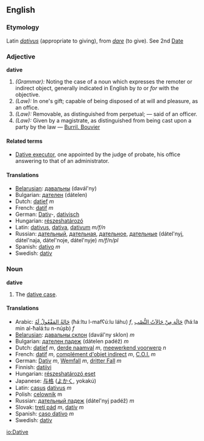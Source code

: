 ==English==
===Etymology===
Latin ''[[dativus]]'' (appropriate to giving), from ''[[dare]]'' (to give). See 2nd [[Date]]

===Adjective===
'''dative'''

#''(Grammar):'' Noting the case of a noun which expresses the remoter or indirect object, generally indicated in English by ''to'' or ''for'' with the objective.
#''(Law):'' In one's gift; capable of being disposed of at will and pleasure, as an office.
#''(Law):'' Removable, as distinguished from perpetual; &mdash; said of an officer.
#''(Law):'' Given by a magistrate, as distinguished from being cast upon a party by the law &mdash; [[Burril. Bouvier]]

====Related terms====
*[[Dative executor]], one appointed by the judge of probate, his office answering to that of an administrator.

====Translations====
{{top}}
*[[Belarusian]]: [[давальны]] (davál'ny)
*Bulgarian: [[дателен]] (dátelen)
*Dutch: [[datief]] ''m''
*French: [[datif]] ''m''
*German: [[Dativ]]-, [[dativisch]]
*Hungarian: [[részeshatározó]]
*Latin: [[dativus]], [[dativa]], [[dativum]] ''m/f/n''
*Russian: [[дательный]], [[дательная]], [[дательное]], [[дательные]] (dátel'nyj, dátel'naja, dátel'noje, dátel'nyje) ''m/f/n/pl''
*Spanish: [[dativo]] ''m''
*Swedish: [[dativ]]
{{bottom}}

===Noun===
'''dative'''

#The [[dative case]].

====Translations====
*Arabic: [[حالة المفعول له|حَالةُ المَفْعُولُ لَهُ]] (ħáːltu l-mafʕúːlu láhu) ''f'', [[حالة من حالات النصب|حَالَة مِنْ حَالاَتُ النُّصْب]] (ħáːla min al-ħaláːtu n-núʂb) ''f''
*[[Belarusian]]: [[давальны склон]] (davál'ny sklon) ''m''
*Bulgarian: [[дателен падеж]] (dátelen padéž) ''m''
*Dutch: [[datief]] ''m'', [[derde naamval]] ''m'', [[meewerkend voorwerp]] ''n''
*French: [[datif]] ''m'', [[complément d'objet indirect]] ''m'', [[C.O.I.]] ''m''
*German: [[Dativ]] ''m'', [[Wemfall]] ''m'', [[dritter Fall]] ''m''
*Finnish: [[datiivi]]
*Hungarian: [[részeshatározó eset]]
*Japanese: [[与格]] ([[よかく]], yokakú)
*Latin: [[casus]] [[dativus]] ''m''
*Polish: [[celownik]] m
*Russian: [[дательный падеж]] (dátel'nyj padéž) ''m''
*Slovak: [[tretí pád]] ''m'', [[datív]] ''m''
*Spanish: [[caso dativo]] ''m''
*Swedish: [[dativ]]

[[io:Dative]]